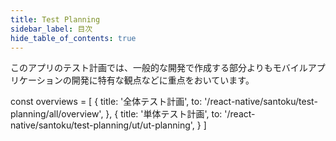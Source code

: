 ```yaml
---
title: Test Planning
sidebar_label: 目次
hide_table_of_contents: true
---
```


<!-- textlint-disable ja-technical-writing/sentence-length,ja-technical-writing/max-comma,ja-spacing/ja-no-space-around-parentheses,jtf-style/3.3.かっこ類と隣接する文字の間のスペースの有無,ja-technical-writing/ja-no-mixed-period,ja-technical-writing/no-unmatched-pair -->

このアプリのテスト計画では、一般的な開発で作成する部分よりもモバイルアプリケーションの開発に特有な観点などに重点をおいています。

const overviews = [
  {
    title: '全体テスト計画',
    to: '/react-native/santoku/test-planning/all/overview',
  },
  {
    title: '単体テスト計画',
    to: '/react-native/santoku/test-planning/ut/ut-planning',
  }
]

<PageList overviews={overviews} colSize={12} />

<!-- textlint-enable ja-technical-writing/sentence-length,ja-technical-writing/max-comma,ja-spacing/ja-no-space-around-parentheses,jtf-style/3.3.かっこ類と隣接する文字の間のスペースの有無,ja-technical-writing/ja-no-mixed-period,ja-technical-writing/no-unmatched-pair -->
